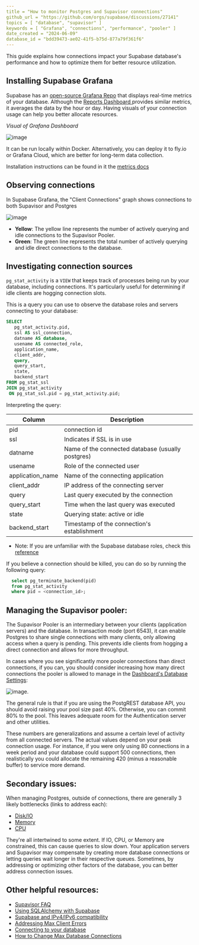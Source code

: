 ```yaml
---
title = "How to monitor Postgres and Supavisor connections"
github_url = "https://github.com/orgs/supabase/discussions/27141"
topics = [ "database", "supavisor" ]
keywords = [ "Grafana", "connections", "performance", "pooler" ]
date_created = "2024-06-09"
database_id = "bdd39473-ae02-41f5-b75d-877a79f361f6"
---
```


This guide explains how connections impact your Supabase database's performance and how to optimize them for better resource utilization.

## Installing Supabase Grafana

Supabase has an [open-source Grafana Repo](https://github.com/supabase/supabase-grafana) that displays real-time metrics of your database. Although the [Reports Dashboard ](/dashboard/project/_/reports) provides similar metrics, it averages the data by the hour or day. Having visuals of your connection usage can help you better allocate resources.

_Visual of Grafana Dashboard_

![image](https://github.com/supabase/supabase/assets/91111415/18ed2c88-332e-4e66-b9b4-c37e99a39104)

It can be run locally within Docker. Alternatively, you can deploy it to fly.io or Grafana Cloud, which are better for long-term data collection.

Installation instructions can be found in it the [metrics docs ](/docs/guides/platform/metrics#deploying-supabase-grafana)

## Observing connections

In Supabase Grafana, the "Client Connections" graph shows connections to both Supavisor and Postgres

![image](https://github.com/supabase/supabase/assets/91111415/141b8e01-9aae-4544-818c-acb47371ef3b)

- **Yellow**: The yellow line represents the number of actively querying and idle connections to the Supavisor Pooler.
- **Green**: The green line represents the total number of actively querying and idle direct connections to the database.

## Investigating connection sources

`pg_stat_activity` is a `VIEW` that keeps track of processes being run by your database, including connections. It's particularly useful for determining if idle clients are hogging connection slots.

This is a query you can use to observe the database roles and servers connecting to your database:

```sql
SELECT
   pg_stat_activity.pid,
   ssl AS ssl_connection,
   datname AS database,
   usename AS connected_role,
   application_name,
   client_addr,
   query,
   query_start,
   state,
   backend_start
FROM pg_stat_ssl
JOIN pg_stat_activity
 ON pg_stat_ssl.pid = pg_stat_activity.pid;
```

Interpreting the query:

| Column           | Description                                       |
| ---------------- | ------------------------------------------------- |
| pid              | connection id                                     |
| ssl              | Indicates if SSL is in use                        |
| datname          | Name of the connected database (usually postgres) |
| usename          | Role of the connected user                        |
| application_name | Name of the connecting application                |
| client_addr      | IP address of the connecting server               |
| query            | Last query executed by the connection             |
| query_start      | Time when the last query was executed             |
| state            | Querying state: active or idle                    |
| backend_start    | Timestamp of the connection's establishment       |

- Note: If you are unfamiliar with the Supabase database roles, check this [reference](https://gist.github.com/TheOtherBrian1/d6e862a65e03049eb4f102f6ca809401)

If you believe a connection should be killed, you can do so by running the following query:

```sql
  select pg_terminate_backend(pid)
  from pg_stat_activity
  where pid = <connection_id>;
```

## Managing the Supavisor pooler:

The Supavisor Pooler is an intermediary between your clients (application servers) and the database. In transaction mode (port 6543), it can enable Postgres to share single connections with many clients, only allowing access when a query is pending. This prevents idle clients from hogging a direct connection and allows for more throughput.

In cases where you see significantly more pooler connections than direct connections, if you can, you should consider increasing how many direct connections the pooler is allowed to manage in the [Dashboard's Database Settings](/dashboard/project/_/settings/database):

![image](https://github.com/supabase/supabase/assets/91111415/8e0cc80a-4d46-44b5-915b-8d7549f352d3).

The general rule is that if you are using the PostgREST database API, you should avoid raising your pool size past 40%. Otherwise, you can commit 80% to the pool. This leaves adequate room for the Authentication server and other utilities.

These numbers are generalizations and assume a certain level of activity from all connected servers. The actual values depend on your peak connection usage. For instance, if you were only using 80 connections in a week period and your database could support 500 connections, then realistically you could allocate the remaining 420 (minus a reasonable buffer) to service more demand.

## Secondary issues:

When managing Postgres, outside of connections, there are generally 3 likely bottlenecks (links to address each):

- [Disk/IO](https://github.com/orgs/supabase/discussions/27003)
- [Memory](https://github.com/orgs/supabase/discussions/27021)
- [CPU](https://github.com/orgs/supabase/discussions/27022)

They're all intertwined to some extent. If IO, CPU, or Memory are constrained, this can cause queries to slow down. Your application servers and Supavisor may compensate by creating more database connections or letting queries wait longer in their respective queues. Sometimes, by addressing or optimizing other factors of the database, you can better address connection issues.

## Other helpful resources:

- [Supavisor FAQ](https://github.com/orgs/supabase/discussions/21566)
- [Using SQLAlchemy with Supabase](https://github.com/orgs/supabase/discussions/27071)
- [Supabase and IPv4/IPv6 compatibility ](https://github.com/orgs/supabase/discussions/27034)
- [Addressing Max Client Errors](https://github.com/orgs/supabase/discussions/22305)
- [Connecting to your database](/docs/guides/database/connecting-to-postgres#integrations)
- [How to Change Max Database Connections](https://github.com/orgs/supabase/discussions/27197)
